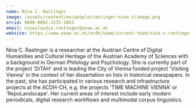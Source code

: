 ```yaml
---
name: Nina C. Rastinger
image: /assets/content/en/people/rastinger-nina-c/image.png
orcid: 0000-0002-3235-5063
email: ninaclaudia.rastinger@oeaw.ac.at
website: https://www.oeaw.ac.at/acdh/team/current-team/nina-c-rastinger
---
```

Nina C. Rastinger is a researcher at the Austrian Centre of Digital Humanities and Cultural Heritage of the Austrian Academy of Sciences with a background in German Philology and Psychology. She is currently part of the project 'DiTAH' and is leading the City of Vienna funded project 'Visiting Vienna' in the context of her dissertation on lists in historical newspapers. In the past, she has participated in various research and infrastructure projects at the ACDH-CH, e.g. the projects 'TIME MACHINE VIENNA' or 'RepoLandscape'. Her current areas of interest include early modern periodicals, digital research workflows and multimodal corpus linguistics.
